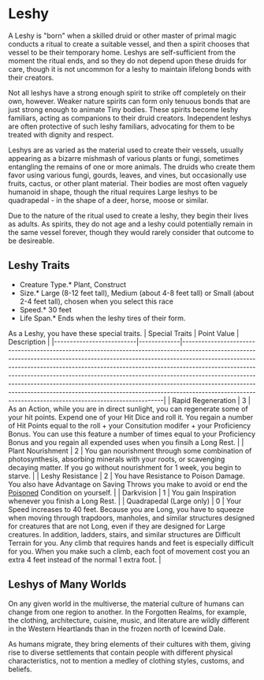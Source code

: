 = Leshy =
A Leshy is "born" when a skilled druid or other master of primal magic conducts a ritual to create a suitable vessel, and then a spirit chooses that vessel to be their temporary home.  Leshys are self-sufficient from the moment the ritual ends, and so they do not depend upon these druids for care, though it is not uncommon for a leshy to maintain lifelong bonds with their creators.  

Not all leshys have a strong enough spirit to strike off completely on their own, however.  Weaker nature spirits can form only tenuous bonds that are just strong enough to animate Tiny bodies.  These spirits become leshy familiars, acting as companions to their druid creators.  Independent leshys are often protective of such leshy familiars, advocating for them to be treated with dignity and respect.

Leshys are as varied as the material used to create their vessels, usually appearing as a bizarre mishmash of various plants or fungi, sometimes entangling the remains of one or more animals.  The druids who create them favor using various fungi, gourds, leaves, and vines, but occasionally use fruits, cactus, or other plant material.  Their bodies are most often vaguely humanoid in shape, though the ritual requires Large leshys to be quadrapedal - in the shape of a deer, horse, moose or similar. 

Due to the nature of the ritual used to create a leshy, they begin their lives as adults.  As spirits, they do not age and a leshy could potentially remain in the same vessel forever, though they would rarely consider that outcome to be desireable.

== Leshy Traits ==
*Creature Type.* Plant, Construct<br>
*Size.* Large (8-12 feet tall), Medium (about 4-8 feet tall) or Small (about 2-4 feet tall), chosen when you select this race<br>
*Speed.* 30 feet<br>
*Life Span.* Ends when the leshy tires of their form.<br>

As a Leshy, you have these special traits.
| Special Traits           | Point Value | Description                                                                                                                                                                                                                                                                                                                                                                                                                                                                                                                                                |
|--------------------------|-------------|------------------------------------------------------------------------------------------------------------------------------------------------------------------------------------------------------------------------------------------------------------------------------------------------------------------------------------------------------------------------------------------------------------------------------------------------------------------------------------------------------------------------------------------------------------|
| Rapid Regeneration       | 3           | As an Action, while you are in direct sunlight, you can regenerate some of your hit points.  Expend one of your Hit Dice and roll it.  You regain a number of Hit Points equal to the roll + your Consitution modifer + your Proficiency Bonus.  You can use this feature a number of times equal to your Proficiency Bonus and you regain all expended uses when you finsih a Long Rest. |
| Plant Nourishment        | 2           | You gan nourishment through some combination of photosynthesis, absorbing minerals with your roots, or scavenging decaying matter.  If you go without nourishment for 1 week, you begin to starve.                                                                                                                                                                                                                                                                                                                                                         |
| Leshy Resistance         | 2           | You have Resistance to Poison Damage.  You also have Advantage on Saving Throws you make to avoid or end the [[../Conditions#Poisoned|Poisoned]] Condition on yourself.                                                                                                                                                                                                                                                                                                                                                                                    |
| Darkvision               | 1           | You gain Inspiration whenever you finish a Long Rest.                                                                                                                                                                                                                                                                                                                                                                                                                                                                                                                                                                                                |
| Quadrapedal (Large only) | 0           | Your Speed increases to 40 feet.  Because you are Long, you have to squeeze when moving through trapdoors, manholes, and similar structures designed for creatures that are not Long, even if they are designed for Large creatures.  In addition, ladders, stairs, and similar structures are Difficult Terrain for you.  Any climb that requires hands and feet is especially difficult for you.  When you make such a climb, each foot of movement cost you an extra 4 feet instead of the normal 1 extra foot.                                                                                                                          |

== Leshys of Many Worlds ==
On any given world in the multiverse, the material culture of humans can change from one region to another. In the Forgotten Realms, for example, the clothing, architecture, cuisine, music, and literature are wildly different in the Western Heartlands than in the frozen north of Icewind Dale.

As humans migrate, they bring elements of their cultures with them, giving rise to diverse settlements that contain people with different physical characteristics, not to mention a medley of clothing styles, customs, and beliefs.

